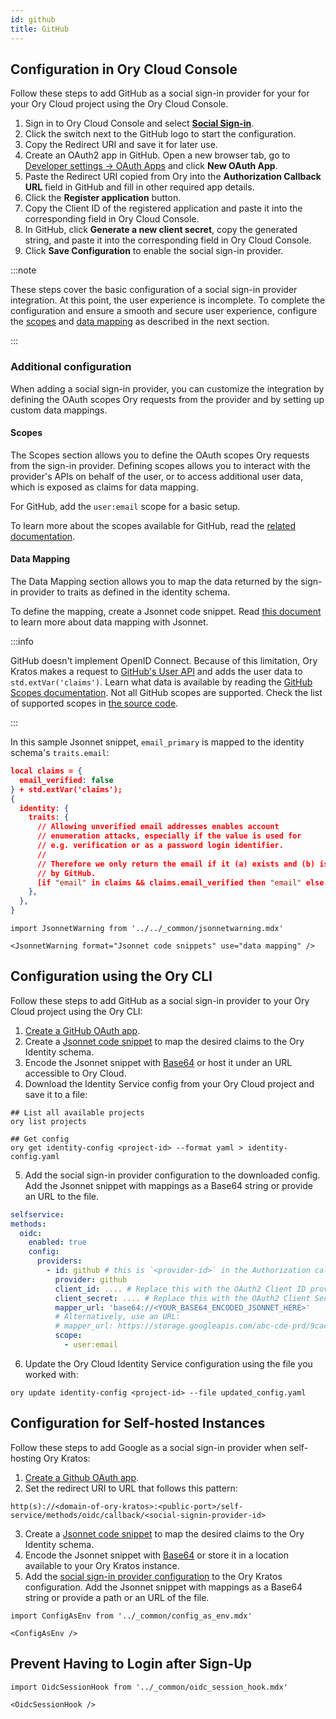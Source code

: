```yaml
---
id: github
title: GitHub
---
```


## Configuration in Ory Cloud Console

Follow these steps to add GitHub as a social sign-in provider for your for your
Ory Cloud project using the Ory Cloud Console.

1. Sign in to Ory Cloud Console and select
   [**Social Sign-in**](https://console.ory.sh/projects/current/social-signin).
2. Click the switch next to the GitHub logo to start the configuration.
3. Copy the Redirect URI and save it for later use.
4. Create an OAuth2 app in GitHub. Open a new browser tab, go to
   [Developer settings → OAuth Apps](https://github.com/settings/developers) and
   click **New OAuth App**.
5. Paste the Redirect URI copied from Ory into the **Authorization Callback
   URL** field in GitHub and fill in other required app details.
6. Click the **Register application** button.
7. Copy the Client ID of the registered application and paste it into the
   corresponding field in Ory Cloud Console.
8. In GitHub, click **Generate a new client secret**, copy the generated string,
   and paste it into the corresponding field in Ory Cloud Console.
9. Click **Save Configuration** to enable the social sign-in provider.

:::note

These steps cover the basic configuration of a social sign-in provider
integration. At this point, the user experience is incomplete. To complete the
configuration and ensure a smooth and secure user experience, configure the
[scopes](#scopes) and [data mapping](#data-mapping) as described in the next
section.

:::

### Additional configuration

When adding a social sign-in provider, you can customize the integration by
defining the OAuth scopes Ory requests from the provider and by setting up
custom data mappings.

#### Scopes

The Scopes section allows you to define the OAuth scopes Ory requests from the
sign-in provider. Defining scopes allows you to interact with the provider's
APIs on behalf of the user, or to access additional user data, which is exposed
as claims for data mapping.

For GitHub, add the `user:email` scope for a basic setup.

To learn more about the scopes available for GitHub, read the
[related documentation](https://docs.github.com/en/developers/apps/building-oauth-apps/scopes-for-oauth-apps).

#### Data Mapping

The Data Mapping section allows you to map the data returned by the sign-in
provider to traits as defined in the identity schema.

To define the mapping, create a Jsonnet code snippet. Read
[this document](../../kratos/concepts/credentials/openid-connect-oidc-oauth2#data-mapping-with-jsonnet)
to learn more about data mapping with Jsonnet.

:::info

GitHub doesn't implement OpenID Connect. Because of this limitation, Ory Kratos
makes a request to
[GitHub's User API](https://developer.github.com/v3/users/#get-the-authenticated-user)
and adds the user data to `std.extVar('claims')`. Learn what data is available
by reading the
[GitHub Scopes documentation](https://developer.github.com/apps/building-oauth-apps/understanding-scopes-for-oauth-apps/).
Not all GitHub scopes are supported. Check the list of supported scopes in
[the source code](https://github.com/ory/kratos/blob/v0.2.1-alpha.1/selfservice/strategy/oidc/provider_github.go#L72-L98).

:::

In this sample Jsonnet snippet, `email_primary` is mapped to the identity
schema's `traits.email`:

```json
local claims = {
  email_verified: false
} + std.extVar('claims');
{
  identity: {
    traits: {
      // Allowing unverified email addresses enables account
      // enumeration attacks, especially if the value is used for
      // e.g. verification or as a password login identifier.
      //
      // Therefore we only return the email if it (a) exists and (b) is marked verified
      // by GitHub.
      [if "email" in claims && claims.email_verified then "email" else null]: claims.email,
    },
  },
}
```

```mdx-code-block
import JsonnetWarning from '../../_common/jsonnetwarning.mdx'

<JsonnetWarning format="Jsonnet code snippets" use="data mapping" />
```

## Configuration using the Ory CLI

Follow these steps to add GitHub as a social sign-in provider to your Ory Cloud
project using the Ory CLI:

1. [Create a GitHub OAuth app](#configuration-in-ory-cloud-console).
2. Create a [Jsonnet code snippet](#data-mapping) to map the desired claims to
   the Ory Identity schema.
3. Encode the Jsonnet snippet with [Base64](https://www.base64encode.org/) or
   host it under an URL accessible to Ory Cloud.
4. Download the Identity Service config from your Ory Cloud project and save it
   to a file:

```shell
## List all available projects
ory list projects

## Get config
ory get identity-config <project-id> --format yaml > identity-config.yaml
```

5. Add the social sign-in provider configuration to the downloaded config. Add
   the Jsonnet snippet with mappings as a Base64 string or provide an URL to the
   file.

```yaml
selfservice:
methods:
  oidc:
    enabled: true
    config:
      providers:
        - id: github # this is `<provider-id>` in the Authorization callback URL. DO NOT CHANGE IT ONCE SET!
          provider: github
          client_id: .... # Replace this with the OAuth2 Client ID provided by GitHub
          client_secret: .... # Replace this with the OAuth2 Client Secret provided by GitHub
          mapper_url: 'base64://<YOUR_BASE64_ENCODED_JSONNET_HERE>'
          # Alternatively, use an URL:
          # mapper_url: https://storage.googleapis.com/abc-cde-prd/9cac9717f007808bf17f22ce7f4295c739604b183f05ac4afb4
          scope:
            - user:email
```

6. Update the Ory Cloud Identity Service configuration using the file you worked
   with:

```shell
ory update identity-config <project-id> --file updated_config.yaml
```

## Configuration for Self-hosted Instances

Follow these steps to add Google as a social sign-in provider when self-hosting
Ory Kratos:

1. [Create a Github OAuth app](#configuration-in-ory-cloud-console).
2. Set the redirect URI to URL that follows this pattern:

```shell
http(s)://<domain-of-ory-kratos>:<public-port>/self-service/methods/oidc/callback/<social-signin-provider-id>
```

3. Create a [Jsonnet code snippet](#data-mapping) to map the desired claims to
   the Ory Identity schema.
4. Encode the Jsonnet snippet with [Base64](https://www.base64encode.org/) or
   store it in a location available to your Ory Kratos instance.
5. Add the [social sign-in provider configuration](#configuration-with-ory-cli)
   to the Ory Kratos configuration. Add the Jsonnet snippet with mappings as a
   Base64 string or provide a path or an URL of the file.

```mdx-code-block
import ConfigAsEnv from '../_common/config_as_env.mdx'

<ConfigAsEnv />
```

## Prevent Having to Login after Sign-Up

```mdx-code-block
import OidcSessionHook from '../_common/oidc_session_hook.mdx'

<OidcSessionHook />
```

